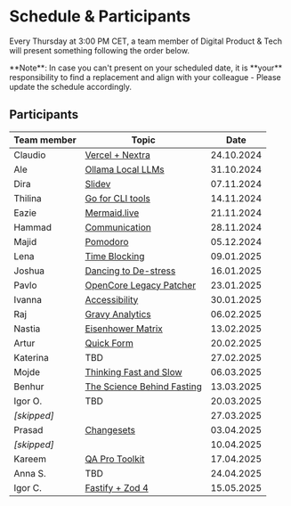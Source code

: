 
# Schedule & Participants

Every Thursday at 3:00 PM CET, a team member of Digital Product & Tech will present something following the order below.

<Callout type="info" emoji="ℹ️">
  **Note**: In case you can't present on your scheduled date, it is **your**
  responsibility to find a replacement and align with your colleague - Please
  update the schedule accordingly.
</Callout>

## Participants

| Team member | Topic                                                                           |    Date    |
| ----------- | ------------------------------------------------------------------------------- | :--------: |
| Claudio     | [Vercel + Nextra](presentations/241024-vercel-nextra.mdx)                       | 24.10.2024 |
| Ale         | [Ollama Local LLMs](presentations/241031-ollama.mdx)                            | 31.10.2024 |
| Dira        | [Slidev](presentations/241107-slidev.mdx)                                       | 07.11.2024 |
| Thilina     | [Go for CLI tools](presentations/241114-go-for-cli.mdx)                         | 14.11.2024 |
| Eazie       | [Mermaid.live](presentations/241121-mermaid-live.mdx)                           | 21.11.2024 |
| Hammad      | [Communication](presentations/241128-communication.mdx)                         | 28.11.2024 |
| Majid       | [Pomodoro](presentations/241205-pomodoro.mdx)                                   | 05.12.2024 |
| Lena        | [Time Blocking](presentations/250109-time-blocking.mdx)                         | 09.01.2025 |
| Joshua      | [Dancing to De-stress](presentations/250116-dancing.mdx)                        | 16.01.2025 |
| Pavlo       | [OpenCore Legacy Patcher](presentations/250123-oclp.mdx)                        | 23.01.2025 |
| Ivanna      | [Accessibility](presentations/250130-accessibility.mdx)                         | 30.01.2025 |
| Raj         | [Gravy Analytics](presentations/250206-data-brokers.mdx)                        | 06.02.2025 |
| Nastia      | [Eisenhower Matrix](presentations/250213-eisenhower-matrix.mdx)                 | 13.02.2025 |
| Artur       | [Quick Form](presentations/250220-quick-form.mdx)                               | 20.02.2025 |
| Katerina    | TBD                                                                             | 27.02.2025 |
| Mojde       | [Thinking Fast and Slow](presentations/250306-thinking-fast-and-slow.mdx)       | 06.03.2025 |
| Benhur      | [The Science Behind Fasting](presentations/250313-the-science-behind-fasting)   | 13.03.2025 |
| Igor O.     | TBD                                                                             | 20.03.2025 |
| _[skipped]_ |                                                                                 | 27.03.2025 |
| Prasad      | [Changesets](presentations/250403-Changesets.mdx)                               | 03.04.2025 |
| _[skipped]_ |                                                                                 | 10.04.2025 |
| Kareem      | [QA Pro Toolkit](presentations/250417-qa-pro-toolkit.mdx)                       | 17.04.2025 |
| Anna S.     | TBD                                                                             | 24.04.2025 |
| Igor C.     | [Fastify + Zod 4](presentations/250515-fastify-zod-4.mdx)                       | 15.05.2025 |
